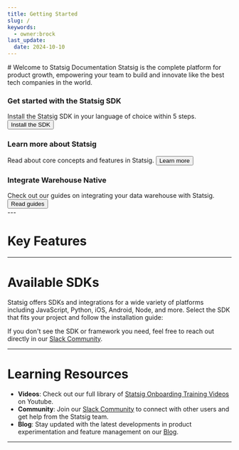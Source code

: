 ```yaml
---
title: Getting Started
slug: /
keywords:
  - owner:brock
last_update:
  date: 2024-10-10
---
```



<Styles />
# Welcome to Statsig Documentation
Statsig is the complete platform for product growth, empowering your team to build and innovate like the best tech companies in the world. 

<div className="welcome-card-container padding--lg">
  <Column className="padding--sm">
    <Card className="welcome-card" shadow="tl">
      <CardHeader>
        <h3>Get started with the Statsig SDK</h3>
      </CardHeader>
      <CardBody>
        Install the Statsig SDK in your language of choice within 5 steps.
      </CardBody>
      <CardFooter>
        <button className="button button--secondary button--block">Install the SDK</button>
      </CardFooter>
    </Card>
  </Column>

  <Column className="padding--sm">
    <Card className="welcome-card" shadow="tl">
      <CardHeader>
        <h3>Learn more about Statsig</h3>
      </CardHeader>
      <CardBody>
        Read about core concepts and features in Statsig.
      </CardBody>
      <CardFooter>
        <button className="button button--secondary button--block">Learn more</button>
      </CardFooter>
    </Card>
  </Column>

  <Column className="padding--sm">
    <Card className="welcome-card" shadow="tl">
      <CardHeader>
        <h3>Integrate Warehouse Native</h3>
      </CardHeader>
      <CardBody>
        Check out our guides on integrating your data warehouse with Statsig.
      </CardBody>
      <CardFooter>
        <button className="button button--secondary button--block">Read guides</button>
      </CardFooter>
    </Card>
  </Column>
</div>
---


# Key Features 
<LandingResources />

---

# Available SDKs
Statsig offers SDKs and integrations for a wide variety of platforms including JavaScript, Python, iOS, Android, Node, and more. Select the SDK that fits your project and follow the installation guide:

<SDKAndFrameworks />

If you don't see the SDK or framework you need, feel free to reach out directly in our [Slack Community](https://statsig.com/slack).

---

# Learning Resources
- **Videos**: Check out our full library of [Statsig Onboarding Training Videos](https://www.youtube.com/playlist?list=PLNJ9pKAaib3J0fYyCYRX3JhtSpwtiEL0Q) on Youtube.
- **Community**: Join our [Slack Community](https://statsig.com/slack) to connect with other users and get help from the Statsig team.
- **Blog**: Stay updated with the latest developments in product experimentation and feature management on our [Blog](https://statsig.com/blog).

---

